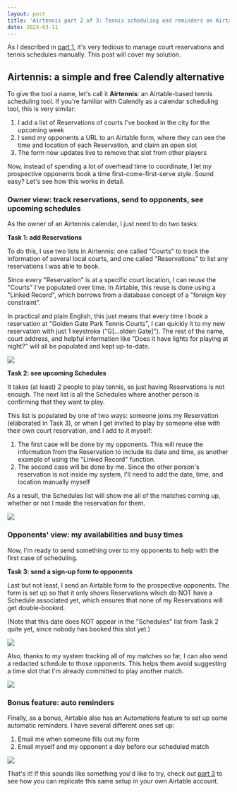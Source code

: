 ```yaml
---
layout: post
title: 'Airtennis part 2 of 3: Tennis scheduling and reminders on Airtable'
date: 2023-03-11
---
```


As I described in [part 1](airtennis-part-1-of-3-challenges-of-scheduling-tennis-in-sf), it's
very tedious to manage court reservations and tennis schedules manually. This post will cover
my solution.

<h2 id="overview">Airtennis: a simple and free Calendly alternative</h2>

To give the tool a name, let's call it **Airtennis**: an Airtable-based tennis scheduling tool. If
you're familiar with Calendly as a calendar scheduling tool, this is very similar:

1. I add a list of Reservations of courts I've booked in the city for the upcoming week
2. I send my opponents a URL to an Airtable form, where they can see the time and location of
   each Reservation, and claim an open slot
3. The form now updates live to remove that slot from other players

Now, instead of spending a lot of overhead time to coordinate, I let my prospective opponents book a
time first-come-first-serve style. Sound easy? Let's see how this works in detail.

<h3 id="owner-view">
  Owner view: track reservations, send to opponents, see upcoming schedules
</h3>

As the owner of an Airtennis calendar, I just need to do two tasks:

**Task 1: add Reservations**

To do this, I use two lists in Airtennis: one called "Courts" to track the information of several
local courts, and one called "Reservations" to list any reservations I was able to book.

Since every "Reservation" is at a specific court location, I can reuse the "Courts" I've populated
over time. In Airtable, this reuse is done using a "Linked Record", which borrows from a database
concept of a "foreign key constraint".

In practical and plain English, this just means that every time I book a reservation at "Golden
Gate Park Tennis Courts", I can quickly it to my new reservation with just 1 keystroke
("G[...olden Gate]"). The rest of the name, court address, and helpful information like "Does it
have lights for playing at night?" will all be populated and kept up-to-date.

![](airtennis_reservations.gif)

**Task 2: see upcoming Schedules**

It takes (at least) 2 people to play tennis, so just having Reservations is not enough. The next
list is all the Schedules where another person is confirming that they want to play.

This list is populated by one of two ways: someone joins my Reservation (elaborated in Task 3),
or when I get invited to play by someone else with their own court reservation, and I add to it
myself:

1. The first case will be done by my opponents. This will reuse the information from the Reservation
   to include its date and time, as another example of using the "Linked Record" function.
2. The second case will be done by me. Since the other person's reservation is not inside my system,
   I'll need to add the date, time, and location manually myself

As a result, the Schedules list will show me all of the matches coming up, whether or not I made the
reservation for them.

![](./airtennis_schedules.png)

<h3 id="opponents-view">
  Opponents' view: my availabilities and busy times
</h3>

Now, I'm ready to send something over to my opponents to help with the first case of scheduling.

**Task 3: send a sign-up form to opponents**

Last but not least, I send an Airtable form to the prospective opponents. The form is set up so that
it only shows Reservations which do NOT have a Schedule associated yet, which ensures that none of
my Reservations will get double-booked.

(Note that this date does NOT appear in the "Schedules" list from Task 2 quite yet, since nobody has
booked this slot yet.)

![](./airtennis_form.png)

Also, thanks to my system tracking all of my matches so far, I can also send a redacted schedule to
those opponents. This helps them avoid suggesting a time slot that I'm already committed to play
another match.

![](./airtennis_busy.png)

<h3 id="auto-reminders">
  Bonus feature: auto reminders
</h3>

Finally, as a bonus, Airtable also has an Automations feature to set up some automatic reminders. I
have several different ones set up:

1. Email me when someone fills out my form
2. Email myself and my opponent a day before our scheduled match

![](./airtennis_auto_reminders.png)

That's it! If this sounds like something you'd like to try, check out
[part 3](airtennis-part-3-of-3-set-up-your-own-airtable-base) to see how you
can replicate this same setup in your own Airtable account.
